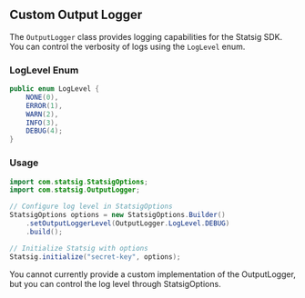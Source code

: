 ## Custom Output Logger

The `OutputLogger` class provides logging capabilities for the Statsig SDK. You can control the verbosity of logs using the `LogLevel` enum.

### LogLevel Enum

```java
public enum LogLevel {
    NONE(0),
    ERROR(1),
    WARN(2),
    INFO(3),
    DEBUG(4);
}
```

### Usage

```java
import com.statsig.StatsigOptions;
import com.statsig.OutputLogger;

// Configure log level in StatsigOptions
StatsigOptions options = new StatsigOptions.Builder()
    .setOutputLoggerLevel(OutputLogger.LogLevel.DEBUG)
    .build();

// Initialize Statsig with options
Statsig.initialize("secret-key", options);
```

You cannot currently provide a custom implementation of the OutputLogger, but you can control the log level through StatsigOptions.
